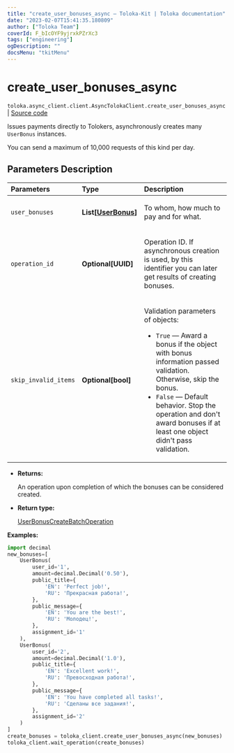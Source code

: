 ```yaml
---
title: "create_user_bonuses_async — Toloka-Kit | Toloka documentation"
date: "2023-02-07T15:41:35.180809"
author: ["Toloka Team"]
coverId: F_bIcOYF9yjrxkPZrXc3
tags: ["engineering"]
ogDescription: ""
docsMenu: "tkitMenu"
---
```


# create_user_bonuses_async
`toloka.async_client.client.AsyncTolokaClient.create_user_bonuses_async` | [Source code](https://github.com/Toloka/toloka-kit/blob/v1.1.3/src/client/__init__.py#L0)

Issues payments directly to Tolokers, asynchronously creates many `UserBonus` instances.

You can send a maximum of 10,000 requests of this kind per day.

## Parameters Description

| Parameters | Type | Description |
| :----------| :----| :-----------|
`user_bonuses`|**List\[[UserBonus](/docs-new/toloka-kit/reference/toloka.client.user_bonus.UserBonus)\]**|<p>To whom, how much to pay and for what.</p>
`operation_id`|**Optional\[UUID\]**|<p>Operation ID. If asynchronous creation is used, by this identifier you can later get results of creating bonuses.</p>
`skip_invalid_items`|**Optional\[bool\]**|<p>Validation parameters of objects:</p> <ul> <li>`True` — Award a bonus if the object with bonus information passed validation. Otherwise, skip the bonus.</li> <li>`False` — Default behavior. Stop the operation and don&#x27;t award bonuses if at least one object didn&#x27;t pass validation.</li> </ul>

* **Returns:**

  An operation upon completion of which the bonuses can be considered created.

* **Return type:**

  [UserBonusCreateBatchOperation](/docs-new/toloka-kit/reference/toloka.client.operations.UserBonusCreateBatchOperation)

**Examples:**

```python
import decimal
new_bonuses=[
    UserBonus(
        user_id='1',
        amount=decimal.Decimal('0.50'),
        public_title={
            'EN': 'Perfect job!',
            'RU': 'Прекрасная работа!',
        },
        public_message={
            'EN': 'You are the best!',
            'RU': 'Молодец!',
        },
        assignment_id='1'
    ),
    UserBonus(
        user_id='2',
        amount=decimal.Decimal('1.0'),
        public_title={
            'EN': 'Excellent work!',
            'RU': 'Превосходная работа!',
        },
        public_message={
            'EN': 'You have completed all tasks!',
            'RU': 'Сделаны все задания!',
        },
        assignment_id='2'
    )
]
create_bonuses = toloka_client.create_user_bonuses_async(new_bonuses)
toloka_client.wait_operation(create_bonuses)
```
